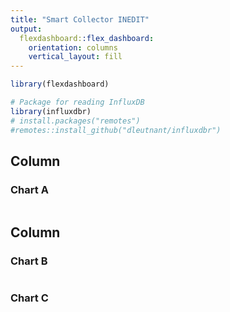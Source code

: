 ```yaml
---
title: "Smart Collector INEDIT"
output: 
  flexdashboard::flex_dashboard:
    orientation: columns
    vertical_layout: fill
---
```


```r
library(flexdashboard)

# Package for reading InfluxDB
library(influxdbr)
# install.packages("remotes")
#remotes::install_github("dleutnant/influxdbr")

```

Column {data-width=650}
-----------------------------------------------------------------------

### Chart A

```r

```

Column {data-width=350}
-----------------------------------------------------------------------

### Chart B

```r

```

### Chart C

```r

```

